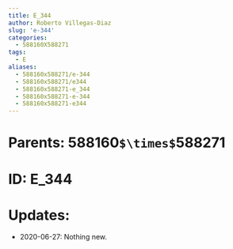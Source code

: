 ```yaml
---
title: E_344
author: Roberto Villegas-Diaz
slug: 'e-344'
categories:
  - 588160X588271
tags:
  - E
aliases:
  - 588160x588271/e-344
  - 588160x588271/e344
  - 588160x588271-e_344
  - 588160x588271-e-344
  - 588160x588271-e344
---
```


# **Parents**: 588160`$\times$`588271
# **ID**: E_344
# **Updates**: 
 - 2020-06-27: Nothing new.

